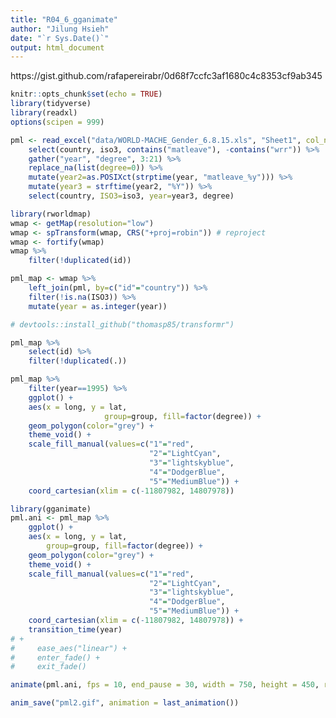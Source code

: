 ```yaml
---
title: "R04_6_gganimate"
author: "Jilung Hsieh"
date: "`r Sys.Date()`"
output: html_document
---
```

https://gist.github.com/rafapereirabr/0d68f7ccfc3af1680c4c8353cf9ab345

```r
knitr::opts_chunk$set(echo = TRUE)
library(tidyverse)
library(readxl)
options(scipen = 999)
```

```r
pml <- read_excel("data/WORLD-MACHE_Gender_6.8.15.xls", "Sheet1", col_names=T) %>%
	select(country, iso3, contains("matleave"), -contains("wrr")) %>%
	gather("year", "degree", 3:21) %>%
	replace_na(list(degree=0)) %>%
	mutate(year2=as.POSIXct(strptime(year, "matleave_%y"))) %>%
	mutate(year3 = strftime(year2, "%Y")) %>%
    select(country, ISO3=iso3, year=year3, degree)
```

```r
library(rworldmap)
wmap <- getMap(resolution="low")
wmap <- spTransform(wmap, CRS("+proj=robin")) # reproject
wmap <- fortify(wmap)
wmap %>%
    filter(!duplicated(id))
```


```r
pml_map <- wmap %>%
    left_join(pml, by=c("id"="country")) %>%
    filter(!is.na(ISO3)) %>%
    mutate(year = as.integer(year))

# devtools::install_github("thomasp85/transformr")

pml_map %>%
    select(id) %>%
    filter(!duplicated(.))
```


```r
pml_map %>%
    filter(year==1995) %>%
    ggplot() + 
    aes(x = long, y = lat, 
                     group=group, fill=factor(degree)) + 
    geom_polygon(color="grey") +
    theme_void() + 
    scale_fill_manual(values=c("1"="red",
                               "2"="LightCyan",
                               "3"="lightskyblue",
                               "4"="DodgerBlue",
                               "5"="MediumBlue")) + 
    coord_cartesian(xlim = c(-11807982, 14807978))
```


```r
library(gganimate)
pml.ani <- pml_map %>%
    ggplot() + 
    aes(x = long, y = lat, 
        group=group, fill=factor(degree)) + 
    geom_polygon(color="grey") +
    theme_void() + 
    scale_fill_manual(values=c("1"="red",
                               "2"="LightCyan",
                               "3"="lightskyblue",
                               "4"="DodgerBlue",
                               "5"="MediumBlue")) + 
    coord_cartesian(xlim = c(-11807982, 14807978)) + 
    transition_time(year)
# + 
#     ease_aes("linear") +
#     enter_fade() +
#     exit_fade()

animate(pml.ani, fps = 10, end_pause = 30, width = 750, height = 450, renderer = gifski_renderer())

anim_save("pml2.gif", animation = last_animation())
```

